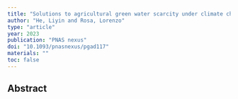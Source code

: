 ```yaml
---
title: "Solutions to agricultural green water scarcity under climate change"
author: "He, Liyin and Rosa, Lorenzo"
type: "article"
year: 2023
publication: "PNAS nexus"
doi: "10.1093/pnasnexus/pgad117"
materials: ""
toc: false
---
```


## Abstract


